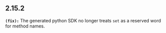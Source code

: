 ## 2.15.2
**`(fix):`** The generated python SDK no longer treats `set` as a reserved word for method names.


